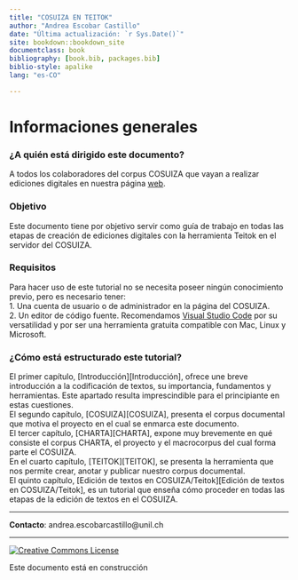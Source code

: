 ```yaml
--- 
title: "COSUIZA EN TEITOK"
author: "Andrea Escobar Castillo"
date: "Última actualización: `r Sys.Date()`"
site: bookdown::bookdown_site
documentclass: book
bibliography: [book.bib, packages.bib]
biblio-style: apalike
lang: "es-CO"

---
```

# Informaciones generales {-}

### ¿A quién está dirigido este documento? {-}
A todos los colaboradores del corpus COSUIZA que vayan a realizar ediciones digitales en nuestra página [web](https://cosuiza.unil.ch/){target="_blank"}.

### Objetivo {-}
Este documento tiene por objetivo servir como guía de trabajo en todas las etapas de creación de ediciones digitales con la herramienta Teitok en el servidor del COSUIZA.

### Requisitos {-}
Para hacer uso de este tutorial no se necesita poseer ningún conocimiento previo, pero es necesario tener:  
1. Una cuenta de usuario o de administrador en la página del COSUIZA.  
2. Un editor de código fuente. Recomendamos [Visual Studio Code](https://code.visualstudio.com/){target="_blank"} por su versatilidad y por ser una herramienta  gratuita compatible con Mac, Linux y Microsoft. 

### ¿Cómo está estructurado este tutorial? {-}

El primer capítulo, [Introducción][Introducción], ofrece une breve introducción a la codificación de textos, su importancia, fundamentos y herramientas. Este apartado resulta imprescindible para el principiante en estas cuestiones.   
El segundo capítulo, [COSUIZA][COSUIZA], presenta el corpus documental que motiva el proyecto en el cual se enmarca este documento.  
El tercer capítulo, [CHARTA][CHARTA], expone muy brevemente en qué consiste el corpus CHARTA, el proyecto y el macrocorpus del cual forma parte el COSUIZA.  
En el cuarto capítulo, [TEITOK][TEITOK], se presenta la herramienta que nos permite crear, anotar y publicar nuestro corpus documental.  
El quinto capítulo, [Edición de textos en COSUIZA/Teitok][Edición de textos en COSUIZA/Teitok], es un tutorial que enseña cómo proceder en todas las etapas de la edición de textos en el COSUIZA.

***  

**Contacto**: andrea.escobarcastillo@unil.ch

***
<a id="licencia" rel="license" href="https://creativecommons.org/licenses/by/4.0/" target="_blank"><img alt="Creative Commons License" style="border-width:0" src="https://i.creativecommons.org/l/by-nc-sa/3.0/us/88x31.png"/> </a>


<p id="footer"> Este documento está en construcción</p>
